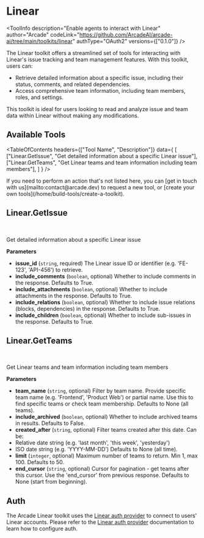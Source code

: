# Linear


<ToolInfo
  description="Enable agents to interact with Linear"
  author="Arcade"
  codeLink="https://github.com/ArcadeAI/arcade-ai/tree/main/toolkits/linear"
  authType="OAuth2"
  versions={["0.1.0"]}
/>

<Badges repo="arcadeai/arcade_linear" />

The Linear toolkit offers a streamlined set of tools for interacting with Linear's issue tracking and team management features. With this toolkit, users can:

- Retrieve detailed information about a specific issue, including their status, comments, and related dependencies.
- Access comprehensive team information, including team members, roles, and settings.

This toolkit is ideal for users looking to read and analyze issue and team data within Linear without making any modifications.

## Available Tools

<TableOfContents
  headers={["Tool Name", "Description"]}
  data={
    [
      ["Linear.GetIssue", "Get detailed information about a specific Linear issue"],
      ["Linear.GetTeams", "Get Linear teams and team information including team members"],
    ]
  }
/>

<Tip>
  If you need to perform an action that's not listed here, you can [get in touch
  with us](mailto:contact@arcade.dev) to request a new tool, or [create your
  own tools](/home/build-tools/create-a-toolkit).
</Tip>

## Linear.GetIssue

<br />
<TabbedCodeBlock
  tabs={[
    {
      label: "Call the Tool Directly",
      content: {
        Python: ["/examples/integrations/toolkits/linear/get_issue_example_call_tool.py"],
        JavaScript: ["/examples/integrations/toolkits/linear/get_issue_example_call_tool.js"],
      },
    },
  ]}
/>

Get detailed information about a specific Linear issue

**Parameters**

- **issue_id** (`string`, required) The Linear issue ID or identifier (e.g. 'FE-123', 'API-456') to retrieve.
- **include_comments** (`boolean`, optional) Whether to include comments in the response. Defaults to True.
- **include_attachments** (`boolean`, optional) Whether to include attachments in the response. Defaults to True.
- **include_relations** (`boolean`, optional) Whether to include issue relations (blocks, dependencies) in the response. Defaults to True.
- **include_children** (`boolean`, optional) Whether to include sub-issues in the response. Defaults to True.


## Linear.GetTeams

<br />
<TabbedCodeBlock
  tabs={[
    {
      label: "Call the Tool Directly",
      content: {
        Python: ["/examples/integrations/toolkits/linear/get_teams_example_call_tool.py"],
        JavaScript: ["/examples/integrations/toolkits/linear/get_teams_example_call_tool.js"],
      },
    },
  ]}
/>

Get Linear teams and team information including team members

**Parameters**

- **team_name** (`string`, optional) Filter by team name. Provide specific team name (e.g. 'Frontend', 'Product Web') or partial name. Use this to find specific teams or check team membership. Defaults to None (all teams).
- **include_archived** (`boolean`, optional) Whether to include archived teams in results. Defaults to False.
- **created_after** (`string`, optional) Filter teams created after this date. Can be:
- Relative date string (e.g. 'last month', 'this week', 'yesterday')
- ISO date string (e.g. 'YYYY-MM-DD')
Defaults to None (all time).
- **limit** (`integer`, optional) Maximum number of teams to return. Min 1, max 100. Defaults to 50.
- **end_cursor** (`string`, optional) Cursor for pagination - get teams after this cursor. Use the 'end_cursor' from previous response. Defaults to None (start from beginning).




## Auth

The Arcade Linear toolkit uses the [Linear auth provider](/home/auth-providers/linear) to connect to users' Linear accounts. Please refer to the [Linear auth provider](/home/auth-providers/linear) documentation to learn how to configure auth.

<ToolFooter pipPackageName="arcade_linear" />

